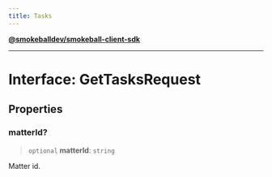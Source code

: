 ```yaml
---
title: Tasks
---
```

[**@smokeballdev/smokeball-client-sdk**](./../../../../README)

***

# Interface: GetTasksRequest

## Properties

### matterId?

> `optional` **matterId**: `string`

Matter id.
